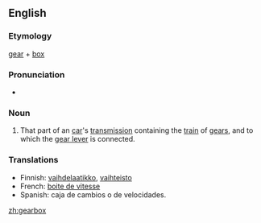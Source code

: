 ==English==

===Etymology===
[[gear]] + [[box]]

===Pronunciation===
*{{audio|en-us-gearbox.ogg|Audio (US)}}


===Noun===
{{wikipedia}}
{{en-noun}}
#That part of an [[car]]'s [[transmission]] containing the [[train]] of [[gears]], and to which the [[gear lever]] is connected.

===Translations===
{{top}}
*Finnish: [[vaihdelaatikko]], [[vaihteisto]]
*French: [[boite de vitesse]]
*Spanish: caja de cambios o de velocidades.
{{bottom}}

[[zh:gearbox]]